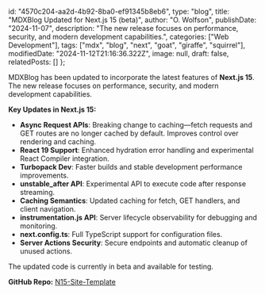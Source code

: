   id: "4570c204-aa2d-4b92-8ba0-ef91345b8eb6",
  type: "blog",
  title: "MDXBlog Updated for Next.js 15 (beta)",
  author: "O. Wolfson",
  publishDate: "2024-11-07",
  description: "The new release focuses on performance, security, and modern development capabilities.",
  categories: ["Web Development"],
  tags: ["mdx", "blog", "next", "goat", "giraffe", "squirrel"],
  modifiedDate: "2024-11-12T21:16:36.322Z",
  image: null,
  draft: false,
  relatedPosts: []
};

MDXBlog has been updated to incorporate the latest features of **Next.js 15**. The new release focuses on performance, security, and modern development capabilities.

**Key Updates in Next.js 15:**

- **Async Request APIs**: Breaking change to caching—fetch requests and GET routes are no longer cached by default. Improves control over rendering and caching.
- **React 19 Support**: Enhanced hydration error handling and experimental React Compiler integration.
- **Turbopack Dev**: Faster builds and stable development performance improvements.
- **unstable_after API**: Experimental API to execute code after response streaming.
- **Caching Semantics**: Updated caching for fetch, GET handlers, and client navigation.
- **instrumentation.js API**: Server lifecycle observability for debugging and monitoring.
- **next.config.ts**: Full TypeScript support for configuration files.
- **Server Actions Security**: Secure endpoints and automatic cleanup of unused actions.

The updated code is currently in beta and available for testing.

**GitHub Repo:** [N15-Site-Template](https://github.com/owolfdev/N15-Site-Template)